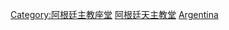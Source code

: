 {{Commons category|Roman Catholic cathedrals in Argentina}}

[[Category:阿根廷主教座堂|Category:阿根廷主教座堂]]
[[Category:阿根廷天主教堂|]]
[[Category:南美洲天主教主教座堂|Argentina]]